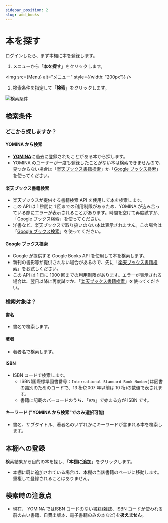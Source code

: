 ---
sidebar_position: 2
slug: add_books
---


# 本を探す

ログインしたら、まず本棚に本を登録します。

1. メニューから「**本を探す**」をクリックします。

<img src={Menu} alt="メニュー" style={{width: "200px"}} />

2. 検索条件を指定して「**検索**」をクリックします。

![検索条件](./img/02.add_books.02.png)

## 検索条件

### どこから探しますか？

#### YOMINA から検索

- [**YOMINA**](https://yomina.app)に過去に登録されたことがある本から探します。
- YOMINA のユーザーが一度も登録したことがない本は検索できませんので、見つからない場合は「[楽天ブックス書籍検索](#楽天ブックス書籍検索)」か「[Google ブックス検索](google-ブックス検索)」を使ってください。

#### 楽天ブックス書籍検索

- 楽天ブックスが提供する書籍検索 API を使用して本を検索します。
- この API は 1 秒間に 1 回までの利用制限があるため、YOMINA が込み合っている際にエラーが表示されることがあります。時間を空けて再度試すか、「Google ブックス検索」を使ってください。
- 洋書など、楽天ブックスで取り扱いのない本は表示されません。この場合は「[Google ブックス検索](google-ブックス検索)」を使ってください。

#### Google ブックス検索

- Google が提供する Google Books API を使用して本を検索します。
- 新刊の書影等が提供されない場合があるので、先に「[楽天ブックス書籍検索](#楽天ブックス書籍検索)」をお試しください。
- この API は 1 日に 1000 回までの利用制限があります。エラーが表示される場合は、翌日以降に再度試すか、「[楽天ブックス書籍検索](#楽天ブックス書籍検索)」を使ってください。

### 検索対象は？

#### 書名

- 書名で検索します。

#### 著者

- 著者名で検索します。

#### ISBN

- ISBN コードで検索します。
  - ISBN(国際標準図書番号：`International Standard Book Number`)は図書の識別のためのコードで、13 桁(2007 年以前は 10 桁)の数値で表されます。
  - 書籍に記載のバーコードのうち、「`978`」で始まる方が ISBN です。

#### キーワード ("YOMINA から検索"でのみ選択可能)

- 書名、サブタイトル、著者名のいずれかにキーワードが含まれる本を検索します。

## 本棚への登録

検索結果から目的の本を探し、「**本棚に追加**」をクリックします。

- 本棚に既に追加されている場合は、本棚の当該書籍のページに移動します。重複して登録されることはありません。

## 検索時の注意点

- 現在、 YOMINA ではISBN コードのない書籍(雑誌、ISBN コードが使われる前の古い書籍、自費出版本、電子書籍のみの本など)を**扱えません**。
